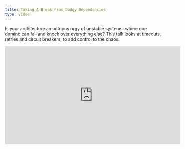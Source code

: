 ```yaml
---
title: Taking A Break From Dodgy Dependencies
type: video
---
```


Is your architecture an octopus orgy of unstable systems, where one domino can fall and knock over everything else? This talk looks at timeouts, retries and circuit breakers, to add control to the chaos.

<iframe
  width="560"
  height="315"
  src="https://www.youtube.com/embed/oVtufG8Cu3U"
  frameBorder="0"
  allow="accelerometer; autoplay; encrypted-media; gyroscope; picture-in-picture"
  allowFullScreen
/>
